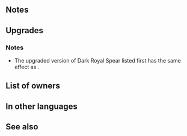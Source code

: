{{Weapon Infobox
|tagid=SID_黒皇子の槍
|weaponType=Lance
|might=16
|range=1
|effect=If foe initiates combat or if foe's HP = 100% at start of combat, grants Atk/Def/Res+5 to unit during combat.
|cost=400
|exclusive=1
|statModifiers=0,16,0,0,0
|userVersion1=Weapon
|userVersion2=Upgrade Gleam
|required=-
|refinePaths=default
|refineSP=400
|refineMedals=500
|refineDews=200
|effectSkill1=Inflicts Atk/Def-3 on foe and neutralizes foe's bonuses to Atk/Def (from skills like Fortify, Rally, etc.) during combat.
|iconSkill1=Lull Atk Def W.png
|tagidExtraSkill1=凪
|properties=
}}
==Notes==
{{IfFoeInitiates}}
{{Combat boosts}}
==Upgrades==
{{Weapon Upgrade List}}
===Notes===
* The upgraded version of Dark Royal Spear listed first has the same effect as {{St|Lull Atk/Def 3}}.
{{Combat reductions}}
{{Bonus neutralization}}
==List of owners==
{{Skill Hero List}}
==In other languages==
{{OtherLanguages
|english=Dark Royal Spear
|japanese=黒皇子の槍
|german=Dunkler Speer
|spanishEU=Lanza oscura
|spanishLA=Lanza oscura
|french=Lance déchue
|italian=Asta del caduto
|chineseTW=黑皇子之槍
|portuguese=Lança sombria
}}
==See also==
{{See also skills|cond=Description LIKE '%If foe initiates combat or if foe_s HP%grants Atk/%Def%Res+%during combat%' OR Description LIKE '%inflicts Atk/Def-%neutralizes foe_s bonuses%'|columns=3}}
{{Weapons Navbox}}